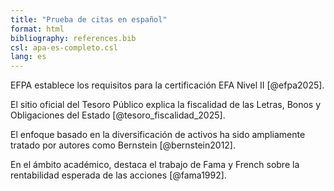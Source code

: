 ```yaml
---
title: "Prueba de citas en español"
format: html
bibliography: references.bib
csl: apa-es-completo.csl
lang: es
---
```


EFPA establece los requisitos para la certificación EFA Nivel II [@efpa2025].

El sitio oficial del Tesoro Público explica la fiscalidad de las Letras, Bonos y Obligaciones del Estado [@tesoro_fiscalidad_2025].

El enfoque basado en la diversificación de activos ha sido ampliamente tratado por autores como Bernstein [@bernstein2012].

En el ámbito académico, destaca el trabajo de Fama y French sobre la rentabilidad esperada de las acciones [@fama1992].

::: {#refs}
:::
